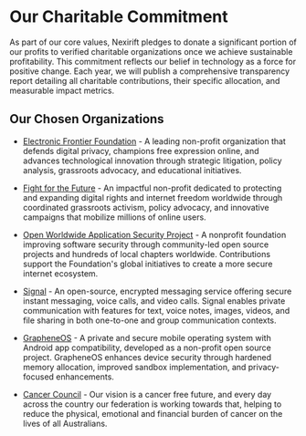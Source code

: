 # Our Charitable Commitment

As part of our core values, Nexirift pledges to donate a significant portion of our profits to verified charitable organizations once we achieve sustainable profitability. This commitment reflects our belief in technology as a force for positive change. Each year, we will publish a comprehensive transparency report detailing all charitable contributions, their specific allocation, and measurable impact metrics.

## Our Chosen Organizations

- [Electronic Frontier Foundation](https://www.eff.org) - A leading non-profit organization that defends digital privacy, champions free expression online, and advances technological innovation through strategic litigation, policy analysis, grassroots advocacy, and educational initiatives.

- [Fight for the Future](https://www.fightforthefuture.org) - An impactful non-profit dedicated to protecting and expanding digital rights and internet freedom worldwide through coordinated grassroots activism, policy advocacy, and innovative campaigns that mobilize millions of online users.

- [Open Worldwide Application Security Project](https://owasp.org) - A nonprofit foundation improving software security through community-led open source projects and hundreds of local chapters worldwide. Contributions support the Foundation's global initiatives to create a more secure internet ecosystem.

- [Signal](https://signal.org) - An open-source, encrypted messaging service offering secure instant messaging, voice calls, and video calls. Signal enables private communication with features for text, voice notes, images, videos, and file sharing in both one-to-one and group communication contexts.

- [GrapheneOS](https://grapheneos.org) - A private and secure mobile operating system with Android app compatibility, developed as a non-profit open source project. GrapheneOS enhances device security through hardened memory allocation, improved sandbox implementation, and privacy-focused enhancements.

- [Cancer Council](https://www.cancer.org.au) - Our vision is a cancer free future, and every day across the country our federation is working towards that, helping to reduce the physical, emotional and financial burden of cancer on the lives of all Australians.
